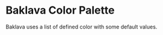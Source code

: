 
<Meta title="Design System/Colors" />

# Baklava Color Palette

Baklava uses a list of defined color with some default values.

<ColorPalette>
  <ColorItem
    title="--bl-color-primary"
    subtitle="Primary Color"
    colors={{ Primary: '#F27A1A', Hover: '#EF6114' }}
  />
  <ColorItem
    title="--bl-color-secondary"
    subtitle="Secondary Color"
    colors={{ Secondary: '#273142', Hover: '#0F131A' }}
  />
  <ColorItem
    title="--bl-color-content"
    subtitle="Content Colors"
    colors={{
        '--primary': '#273142',
        '--secondary': '#6E7787',
        '--tertiary': '#95A1B5',
        '--passive': '#AFBBCA',
    }}
  />
</ColorPalette>
